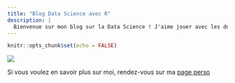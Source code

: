 ```yaml
---
title: "Blog Data Science avec R"
description: |
  Bienvenue sur mon blog sur la Data Science ! J'aime jouer avec les données et essayer de comprendre le monde à travers le prisme des statistiques, du machine learning et de l'IA. J'aime aussi apprendre, enseigner et créer. Avoir un blog personnel combine de manière optimale ces trois passions.Tout cela est rendu possible grâce à R et RStudio. C'est pourquoi j'❤️ R !
---
```


```r
knitr::opts_chunk$set(echo = FALSE)
```

![](image/ousmane.jpg)

Si vous voulez en savoir plus sur moi, rendez-vous sur ma [page perso](ousmane-ouedraogo.netlify.app "Ousmane - page perso")

